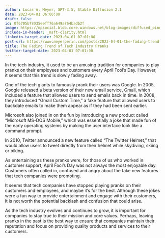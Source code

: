 ```yaml
---
author: Lucas A. Meyer, GPT-3.5, Stable Diffusion 2.1
date: 2023-04-01 06:00:00
draft: false
id: 0f6705b78035eeff76a649a764badb2f
image: https://mpsocial.blob.core.windows.net/blog-images/diffused_pinocchio.png
include-in-header: _msft-clarity.html
linkedin-target-date: 2023-04-01 07:01:00
post-url: https://www.meyerperin.com/posts/2023-04-01-the-fading-trend-of-tech-industry-pranks.html
title: The Fading Trend of Tech Industry Pranks
twitter-target-date: 2023-04-01 07:01:00
---
```


In the tech industry, it used to be an amusing tradition for companies to play pranks on their employees and customers every April Fool's Day. However, it seems that this trend is slowly fading away.

One of the tech giants to famously prank their users was Google. In 2005, Google released a beta version of their new email service, Gmail, which included a feature that allowed users to send emails back in time. In 2008, they introduced "Gmail Custom Time," a fake feature that allowed users to backdate emails to make them appear as if they had been sent earlier.

Microsoft also joined in on the fun by introducing a new product called "Microsoft MS-DOS Mobile," which was essentially a joke that made fun of the early operating systems by making the user interface look like a command prompt.

In 2010, Twitter announced a new feature called "The Twitter Helmet," that would allow users to tweet directly from their helmet while skydiving, skiing or biking.

As entertaining as these pranks were, for those of us who worked in customer support, April Fool's Day was not always the most enjoyable day. Customers often called in, confused and angry about the fake new features that tech companies were promoting.

It seems that tech companies have stopped playing pranks on their customers and employees, and maybe it's for the best. Although these jokes were a fun way to provide entertainment and engage with their customers, it is not worth the potential backlash and confusion that could arise. 

As the tech industry evolves and continues to grow, it is important for companies to stay true to their mission and core values. Perhaps, leaving pranks in the past is the best way to ensure that companies maintain their reputation and focus on providing quality products and services to their customers.